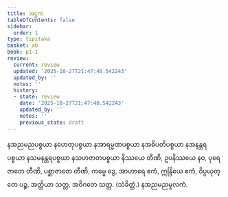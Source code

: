 ```yaml
---
title: အဋ္ဌက
tableOfContents: false
sidebar:
  order: 1
type: tipitaka
basket: ab
book: p1-1
review:
  current: review
  updated: '2025-10-27T21:47:40.542243'
  updated_by: ''
  notes: ''
  history:
  - state: review
    date: '2025-10-27T21:47:40.542243'
    updated_by: ''
    notes: ''
    previous_state: draft
---
```



<ReviewStatus review={frontmatter.review} showDetails={true} />

<HypothesisAnnotation frontmatter={frontmatter} />

<DynamicBreadcrumb />

<Paragraph number="1724" book="p1-1">
နအညမညပစ္စယာ နဟေတုပစ္စယာ နအာရမ္မဏပစ္စယာ နအဓိပတိပစ္စယာ နအနန္တရပစ္စယာ နသမနန္တရပစ္စယာ နသဟဇာတပစ္စယာ နိဿယေ တီဏိ, ဥပနိဿယေ နဝ, ပုရေဇာတေ တီဏိ, ပစ္ဆာဇာတေ တီဏိ, ကမ္မေ ဒွေ, အာဟာရေ ဧကံ, ဣန္ဒြိယေ ဧကံ, ဝိပ္ပယုတ္တေ ပဉ္စ, အတ္ထိယာ သတ္တ, အဝိဂတေ သတ္တ. (သံခိတ္တံ.)

</Paragraph>

<Paragraph number="1725" type="center" book="p1-1">
နအညမညမူလကံ.
</Paragraph>